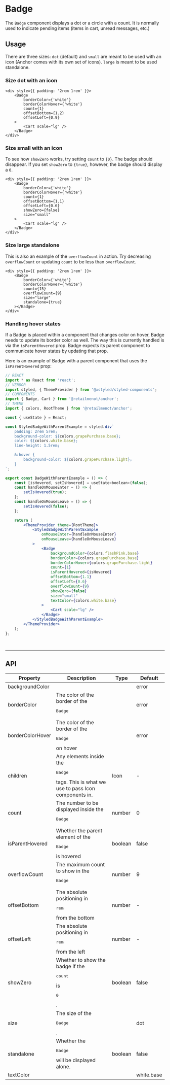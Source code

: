 
# Badge

The `Badge` component displays a dot or a circle with a count. It is normally used to indicate pending items (items in cart, unread messages, etc.)

## Usage

There are three sizes: `dot` (default) and `small` are meant to be used with an icon (Anchor comes with <Link to="/components/icon">its own set of icons</Link>). `large` is meant to be used standalone.

### Size dot with an icon
```tsx live
<div style={{ padding: '2rem 1rem' }}>
    <Badge
        borderColor={'white'}
        borderColorHover={'white'}
        count={1}
        offsetBottom={1.2}
        offsetLeft={0.9}
    >
        <Cart scale="lg" />
    </Badge>
</div>
```

### Size small with an icon

To see how `showZero` works, try setting `count` to `{0}`. The badge should disappear. If you set `showZero` to `{true}`, however, the badge should display a `0`.


```tsx live
<div style={{ padding: '2rem 1rem' }}>
    <Badge
        borderColor={'white'}
        borderColorHover={'white'}
        count={1}
        offsetBottom={1.1}
        offsetLeft={0.6}
        showZero={false}
        size="small"
    >
        <Cart scale="lg" />
    </Badge>
</div>
```

### Size large standalone

This is also an example of the `overflowCount` in action. Try decreasing `overflowCount` or updating `count` to be less than `overflowCount`.

```tsx live
<div style={{ padding: '2rem 1rem' }}>
    <Badge
        borderColor={'white'}
        borderColorHover={'white'}
        count={15}
        overflowCount={9}
        size="large"
        standalone={true}
    ></Badge>
</div>
```

### Handling hover states

If a Badge is placed within a component that changes color on hover, Badge needs to update its border color as well. The way this is currently handled is via the `isParentHovered` prop. Badge expects its parent component to communicate hover states by updating that prop.

<BadgeWithParentExample />

Here is an example of Badge with a parent component that uses the `isParentHovered` prop:

```jsx hideTitle
// REACT
import * as React from 'react';
// VENDOR
import styled, { ThemeProvider } from '@xstyled/styled-components';
// COMPONENTS
import { Badge, Cart } from '@retailmenot/anchor';
// THEME
import { colors, RootTheme } from '@retailmenot/anchor';

const { useState } = React;

const StyledBadgeWithParentExample = styled.div`
    padding: 2rem 5rem;
    background-color: ${colors.grapePurchase.base};
    color: ${colors.white.base};
    line-height: 1.5rem;

    &:hover {
        background-color: ${colors.grapePurchase.light};
    }
`;

export const BadgeWithParentExample = () => {
    const [isHovered, setIsHovered] = useState<boolean>(false);
    const handleOnMouseEnter = () => {
        setIsHovered(true);
    };
    const handleOnMouseLeave = () => {
        setIsHovered(false);
    };

    return (
        <ThemeProvider theme={RootTheme}>
            <StyledBadgeWithParentExample
                onMouseEnter={handleOnMouseEnter}
                onMouseLeave={handleOnMouseLeave}
            >
                <Badge
                    backgroundColor={colors.flashPink.base}
                    borderColor={colors.grapePurchase.base}
                    borderColorHover={colors.grapePurchase.light}
                    count={1}
                    isParentHovered={isHovered}
                    offsetBottom={1.1}
                    offsetLeft={0.6}
                    overflowCount={9}
                    showZero={false}
                    size="small"
                    textColor={colors.white.base}
                >
                    <Cart scale="lg" />
                </Badge>
            </StyledBadgeWithParentExample>
        </ThemeProvider>
    );
};
```

<br />

---

## API

<table>
    <thead>
        <tr>
            <th>Property</th>
            <th>Description</th>
            <th>Type</th>
            <th>Default</th>
        </tr>
    </thead>
    <tbody>
        <tr>
            <td>backgroundColor</td>
            <td><ColorBlurb background label="Badge" /></td>
            <td><FormatTypes types={['string', 'rgb', 'rgba']} noInterpret /></td>
            <td>error</td>
        </tr>
        <tr>
            <td>borderColor</td>
            <td>The color of the border of the <pre>Badge</pre></td>
            <td><FormatTypes types={['string', 'rgb', 'rgba']} noInterpret /></td>
            <td>error</td>
        </tr>
        <tr>
            <td>borderColorHover</td>
            <td>The color of the border of the <pre>Badge</pre> on hover</td>
            <td><FormatTypes types={['string', 'rgb', 'rgba']} noInterpret /></td>
            <td>error</td>
        </tr>
        <tr>
            <td>children</td>
            <td>Any elements inside the <pre>Badge</pre> tags. This is what we use to pass <Link to="/components/icon">Icon</Link> components
                in.</td>
            <td>Icon</td>
            <td>-</td>
        </tr>
        <tr>
            <td>count</td>
            <td>The number to be displayed inside the <pre>Badge</pre></td>
            <td>number</td>
            <td>0</td>
        </tr>
        <tr>
            <td>isParentHovered</td>
            <td>Whether the parent element of the <pre>Badge</pre> is hovered</td>
            <td>boolean</td>
            <td>false</td>
        </tr>
        <tr>
            <td>overflowCount</td>
            <td>The maximum count to show in the <pre>Badge</pre></td>
            <td>number</td>
            <td>9</td>
        </tr>
        <tr>
            <td>offsetBottom</td>
            <td>The absolute positioning in <pre>rem</pre> from the bottom</td>
            <td>number</td>
            <td>-</td>
        </tr>
        <tr>
            <td>offsetLeft</td>
            <td>The absolute positioning in <pre>rem</pre> from the left</td>
            <td>number</td>
            <td>-</td>
        </tr>
        <tr>
            <td>showZero</td>
            <td>Whether to show the badge if the <pre>count</pre> is <pre>0</pre>.</td>
            <td>boolean</td>
            <td>false</td>
        </tr>
        <tr>
            <td>size</td>
            <td>The size of the <pre>Badge</pre>.</td>
            <td><FormatTypes types={['dot', 'small', 'large']} /></td>
            <td>dot</td>
        </tr>
        <tr>
            <td>standalone</td>
            <td>Whether the <pre>Badge</pre> will be displayed alone.</td>
            <td>boolean</td>
            <td>false</td>
        </tr>
        <tr>
            <td>textColor</td>
            <td><ColorBlurb defaultTheme label="count" /></td>
            <td><FormatTypes types={['string', 'rgb', 'rgba']} noInterpret /></td>
            <td><Link to="/theme/theme-provider#colors">white.base</Link></td>
        </tr>
    </tbody>
</table>
